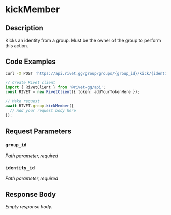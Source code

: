 

# kickMember

## Description

Kicks an identity from a group. Must be the owner of the group to perform this action.


## Code Examples

<CodeGroup title='Request' tag='POST' label='https://api.rivet.gg/group/groups/{group_id}/kick/{identity_id}'>

```bash {{ "title": "cURL" }}
curl -X POST 'https://api.rivet.gg/group/groups/{group_id}/kick/{identity_id}'
```

```ts
// Create Rivet client
import { RivetClient } from '@rivet-gg/api';
const RIVET = new RivetClient({ token: addYourTokenHere });

// Make request
await RIVET.group.kickMember({
  // Add your request body here
});
```

</CodeGroup>


## Request Parameters


### `group_id`

_Path parameter, required_





### `identity_id`

_Path parameter, required_





## Response Body

_Empty response body._
